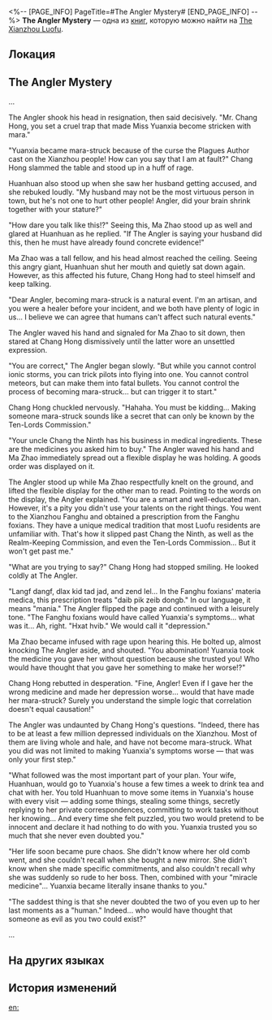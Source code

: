 <%-- [PAGE_INFO]
PageTitle=#The Angler Mystery#
[END_PAGE_INFO] --%>
{{Дополнить}}
{{Книга Инфобокс
|id           = 168
|partIds      = 190356
|Название     = 
|Изображение  = Иконка Пергамент Сяньчжоу.png
|Мир          = The Xianzhou Luofu
|Томов        = 1
|Автор        = <!--нужно добавить-->
|Описание     = A famous detective novel series on Xianzhou. The novel tells the story of a detective who turns into a child after being force-fed poison, and who solves a series of murder mysteries.
|Том1         = {{tx}}
|Источник1    = {{tx|Отсутствует источник}}
|Персонажи    = Yaoshi
|Фракции      = 
}}
'''The Angler Mystery''' — одна из [[Книги|книг]], которую можно найти на [[The Xianzhou Luofu]].

==Локация==
{{Отметка карты|<!--название карты-->|<!--id отметки-->}}

==The Angler Mystery==
...

The Angler shook his head in resignation, then said decisively. "Mr. Chang Hong, you set a cruel trap that made Miss Yuanxia become stricken with mara."

"Yuanxia became mara-struck because of the curse the Plagues Author cast on the Xianzhou people! How can you say that I am at fault?" Chang Hong slammed the table and stood up in a huff of rage.

Huanhuan also stood up when she saw her husband getting accused, and she rebuked loudly. "My husband may not be the most virtuous person in town, but he's not one to hurt other people! Angler, did your brain shrink together with your stature?"

"How dare you talk like this!?" Seeing this, Ma Zhao stood up as well and glared at Huanhuan as he replied. "If The Angler is saying your husband did this, then he must have already found concrete evidence!"

Ma Zhao was a tall fellow, and his head almost reached the ceiling. Seeing this angry giant, Huanhuan shut her mouth and quietly sat down again. However, as this affected his future, Chang Hong had to steel himself and keep talking.

"Dear Angler, becoming mara-struck is a natural event. I'm an artisan, and you were a healer before your incident, and we both have plenty of logic in us... I believe we can agree that humans can't affect such natural events."

The Angler waved his hand and signaled for Ma Zhao to sit down, then stared at Chang Hong dismissively until the latter wore an unsettled expression.

"You are correct," The Angler began slowly. "But while you cannot control ionic storms, you can trick pilots into flying into one. You cannot control meteors, but can make them into fatal bullets. You cannot control the process of becoming mara-struck... but can trigger it to start."

Chang Hong chuckled nervously. "Hahaha. You must be kidding... Making someone mara-struck sounds like a secret that can only be known by the Ten-Lords Commission."

"Your uncle Chang the Ninth has his business in medical ingredients. These are the medicines you asked him to buy." The Angler waved his hand and Ma Zhao immediately spread out a flexible display he was holding. A goods order was displayed on it.

The Angler stood up while Ma Zhao respectfully knelt on the ground, and lifted the flexible display for the other man to read. Pointing to the words on the display, the Angler explained. "You are a smart and well-educated man. However, it's a pity you didn't use your talents on the right things. You went to the Xianzhou Fanghu and obtained a prescription from the Fanghu foxians. They have a unique medical tradition that most Luofu residents are unfamiliar with. That's how it slipped past Chang the Ninth, as well as the Realm-Keeping Commission, and even the Ten-Lords Commission... But it won't get past me."

"What are you trying to say?" Chang Hong had stopped smiling. He looked coldly at The Angler.

"Langf dangf, dlax kid tad jad, and zend lel... In the Fanghu foxians' materia medica, this prescription treats "daib pik zeib dongb." In our language, it means "mania." The Angler flipped the page and continued with a leisurely tone. "The Fanghu foxians would have called Yuanxia's symptoms... what was it... Ah, right. "Hxat hvib." We would call it "depression."

Ma Zhao became infused with rage upon hearing this. He bolted up, almost knocking The Angler aside, and shouted. "You abomination! Yuanxia took the medicine you gave her without question because she trusted you! Who would have thought that you gave her something to make her worse!?"

Chang Hong rebutted in desperation. "Fine, Angler! Even if I gave her the wrong medicine and made her depression worse... would that have made her mara-struck? Surely you understand the simple logic that correlation doesn't equal causation!"

The Angler was undaunted by Chang Hong's questions. "Indeed, there has to be at least a few million depressed individuals on the Xianzhou. Most of them are living whole and hale, and have not become mara-struck. What you did was not limited to making Yuanxia's symptoms worse &mdash; that was only your first step."

"What followed was the most important part of your plan. Your wife, Huanhuan, would go to Yuanxia's house a few times a week to drink tea and chat with her. You told Huanhuan to move some items in Yuanxia's house with every visit &mdash; adding some things, stealing some things, secretly replying to her private correspondences, committing to work tasks without her knowing... And every time she felt puzzled, you two would pretend to be innocent and declare it had nothing to do with you. Yuanxia trusted you so much that she never even doubted you."

"Her life soon became pure chaos. She didn't know where her old comb went, and she couldn't recall when she bought a new mirror. She didn't know when she made specific commitments, and also couldn't recall why she was suddenly so rude to her boss. Then, combined with your "miracle medicine"... Yuanxia became literally insane thanks to you."

"The saddest thing is that she never doubted the two of you even up to her last moments as a "human." Indeed... who would have thought that someone as evil as you two could exist?"

...

==На других языках==
{{На других языках
|en   = The Angler Mystery
|zhs  = 渔公案
|zht  = 漁公案
|ja   = 漁公事件簿
|ko   = 어부 사건
|es   = Los casos del detective Yu
|fr   = Le mystère du pêcheur
|ru   = Загадка рыбака
|th   = คดีของ Angler
|vi   = Vụ Án Ngư Công
|de   = Das Angler-Mysterium
|id   = Misteri Nelayan
|pt   = O Mistério do Pescador
}}

==История изменений==
{{История изменений|3.5}}

[[en:]]